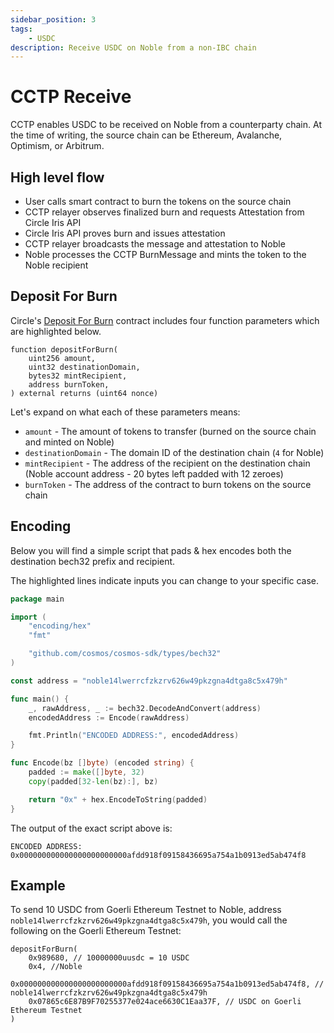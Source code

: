 ```yaml
---
sidebar_position: 3
tags: 
    - USDC
description: Receive USDC on Noble from a non-IBC chain
---
```

# CCTP Receive

CCTP enables USDC to be received on Noble from a counterparty chain. At the time of writing, the source chain can be Ethereum, Avalanche, Optimism, or Arbitrum.

## High level flow

- User calls smart contract to burn the tokens on the source chain
- CCTP relayer observes finalized burn and requests Attestation from Circle Iris API
- Circle Iris API proves burn and issues attestation
- CCTP relayer broadcasts the message and attestation to Noble
- Noble processes the CCTP BurnMessage and mints the token to the Noble recipient

## Deposit For Burn

Circle's [Deposit For Burn][Original Deposit For Burn] contract includes four function parameters which are highlighted below.

```solidity
function depositForBurn(
    uint256 amount,
	uint32 destinationDomain,
    bytes32 mintRecipient,
    address burnToken,
) external returns (uint64 nonce)
```

Let's expand on what each of these parameters means:

- `amount` - The amount of tokens to transfer (burned on the source chain and minted on Noble)
- `destinationDomain` - The domain ID of the destination chain (`4` for Noble)
- `mintRecipient` - The address of the recipient on the destination chain (Noble account address - 20 bytes left padded with 12 zeroes)
- `burnToken` - The address of the contract to burn tokens on the source chain

## Encoding

Below you will find a simple script that pads & hex encodes both the destination bech32 prefix and recipient.

The highlighted lines indicate inputs you can change to your specific case.

```go
package main

import (
	"encoding/hex"
	"fmt"

	"github.com/cosmos/cosmos-sdk/types/bech32"
)

const address = "noble14lwerrcfzkzrv626w49pkzgna4dtga8c5x479h"

func main() {
	_, rawAddress, _ := bech32.DecodeAndConvert(address)
	encodedAddress := Encode(rawAddress)

	fmt.Println("ENCODED ADDRESS:", encodedAddress)
}

func Encode(bz []byte) (encoded string) {
	padded := make([]byte, 32)
	copy(padded[32-len(bz):], bz)

	return "0x" + hex.EncodeToString(padded)
}
```

The output of the exact script above is:

```
ENCODED ADDRESS: 0x000000000000000000000000afdd918f09158436695a754a1b0913ed5ab474f8
```

## Example

To send 10 USDC from Goerli Ethereum Testnet to Noble, address `noble14lwerrcfzkzrv626w49pkzgna4dtga8c5x479h`, you would call the following on the Goerli Ethereum Testnet:

```solidity
depositForBurn(
	0x989680, // 10000000uusdc = 10 USDC
	0x4, //Noble
	0x000000000000000000000000afdd918f09158436695a754a1b0913ed5ab474f8, // noble14lwerrcfzkzrv626w49pkzgna4dtga8c5x479h
	0x07865c6E87B9F70255377e024ace6630C1Eaa37F, // USDC on Goerli Ethereum Testnet
)
```

[Original Deposit For Burn]: https://github.com/circlefin/evm-cctp-contracts/blob/1ddc5057e2a686194d481d04239387cf095ec760/src/TokenMessenger.sol#L169-L174
